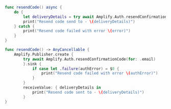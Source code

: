 <BlockSwitcher>

<Block name="Async/Await">

```swift
func resendCode() async {
    do {
        let deliveryDetails = try await Amplify.Auth.resendConfirmationCode(for: .email)
        print("Resend code send to - \(deliveryDetails)")
    } catch {
        print("Resend code failed with error \(error)")
    }
}
```

</Block>

<Block name="Combine">

```swift
func resendCode() -> AnyCancellable {
    Amplify.Publisher.create {
        try await Amplify.Auth.resendConfirmationCode(for: .email)
        }.sink {
            if case let .failure(authError) = $0 {
                print("Resend code failed with error \(authError)")
            }
        }
        receiveValue: { deliveryDetails in
            print("Resend code sent to - \(deliveryDetails)")
        }
}
```

</Block>

</BlockSwitcher>
